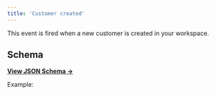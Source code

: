 ```yaml
---
title: 'Customer created'
---
```


This event is fired when a new customer is created in your workspace.

## Schema

[**View JSON Schema →**](https://core-api.uk.plain.com/webhooks/schema/latest.json)

Example:

<Snippet file="webhooks/customer-created.mdx" />
